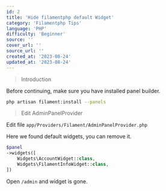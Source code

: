 ```yaml
---
id: 2
title: 'Hide filamentphp default Widget'
category: 'Filamentphp Tips'
language: 'PHP'
difficulty: 'Beginner'
source: ''
cover_url: ''
source_url: ''
created_at: '2023-08-24'
updated_at: '2023-08-24'
---
```



> Introduction

Before continuing, make sure you have installed panel builder.

```bash
php artisan filament:install --panels
```


> Edit AdminPanelProvider

Edit file `app/Providers/Filament/AdminPanelProvider.php`

Here we found default widgets, you can remove it.
```php
$panel
->widgets([
    Widgets\AccountWidget::class,
    Widgets\FilamentInfoWidget::class,
])
```

Open `/admin` and widget is gone.